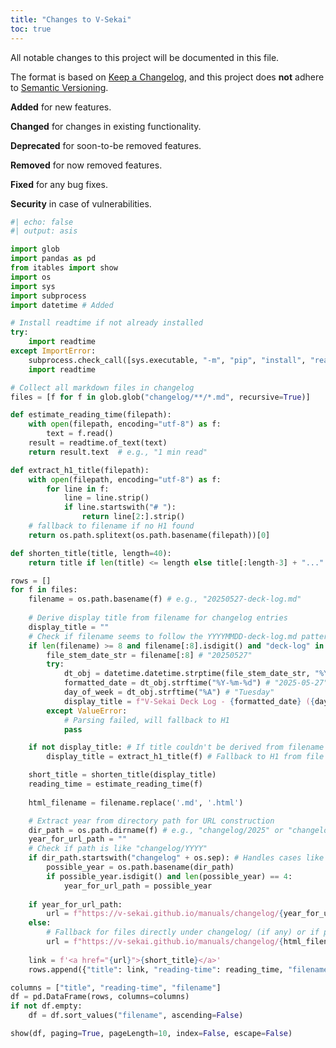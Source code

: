 ```yaml
---
title: "Changes to V-Sekai"
toc: true
---
```


All notable changes to this project will be documented in this file.

The format is based on [Keep a Changelog](https://keepachangelog.com/en/1.0.0/), and this project does **not** adhere to [Semantic Versioning](https://semver.org/spec/v2.0.0.html).

**Added** for new features.

**Changed** for changes in existing functionality.

**Deprecated** for soon-to-be removed features.

**Removed** for now removed features.

**Fixed** for any bug fixes.

**Security** in case of vulnerabilities.

```python
#| echo: false
#| output: asis

import glob
import pandas as pd
from itables import show
import os
import sys
import subprocess
import datetime # Added

# Install readtime if not already installed
try:
    import readtime
except ImportError:
    subprocess.check_call([sys.executable, "-m", "pip", "install", "readtime"])
    import readtime

# Collect all markdown files in changelog
files = [f for f in glob.glob("changelog/**/*.md", recursive=True)]

def estimate_reading_time(filepath):
    with open(filepath, encoding="utf-8") as f:
        text = f.read()
    result = readtime.of_text(text)
    return result.text  # e.g., "1 min read"

def extract_h1_title(filepath):
    with open(filepath, encoding="utf-8") as f:
        for line in f:
            line = line.strip()
            if line.startswith("# "):
                return line[2:].strip()
    # fallback to filename if no H1 found
    return os.path.splitext(os.path.basename(filepath))[0]

def shorten_title(title, length=40):
    return title if len(title) <= length else title[:length-3] + "..."

rows = []
for f in files:
    filename = os.path.basename(f) # e.g., "20250527-deck-log.md"
    
    # Derive display title from filename for changelog entries
    display_title = ""
    # Check if filename seems to follow the YYYYMMDD-deck-log.md pattern
    if len(filename) >= 8 and filename[:8].isdigit() and "deck-log" in filename:
        file_stem_date_str = filename[:8] # "20250527"
        try:
            dt_obj = datetime.datetime.strptime(file_stem_date_str, "%Y%m%d")
            formatted_date = dt_obj.strftime("%Y-%m-%d") # "2025-05-27"
            day_of_week = dt_obj.strftime("%A") # "Tuesday"
            display_title = f"V-Sekai Deck Log - {formatted_date} ({day_of_week})"
        except ValueError:
            # Parsing failed, will fallback to H1
            pass

    if not display_title: # If title couldn't be derived from filename
        display_title = extract_h1_title(f) # Fallback to H1 from file

    short_title = shorten_title(display_title)
    reading_time = estimate_reading_time(f)
    
    html_filename = filename.replace('.md', '.html')

    # Extract year from directory path for URL construction
    dir_path = os.path.dirname(f) # e.g., "changelog/2025" or "changelog"
    year_for_url_path = ""
    # Check if path is like "changelog/YYYY"
    if dir_path.startswith("changelog" + os.sep): # Handles cases like "changelog/2025"
        possible_year = os.path.basename(dir_path)
        if possible_year.isdigit() and len(possible_year) == 4:
            year_for_url_path = possible_year
            
    if year_for_url_path:
        url = f"https://v-sekai.github.io/manuals/changelog/{year_for_url_path}/{html_filename}"
    else:
        # Fallback for files directly under changelog/ (if any) or if path structure is different
        url = f"https://v-sekai.github.io/manuals/changelog/{html_filename}"
        
    link = f'<a href="{url}">{short_title}</a>'
    rows.append({"title": link, "reading-time": reading_time, "filename": filename,})

columns = ["title", "reading-time", "filename"]
df = pd.DataFrame(rows, columns=columns)
if not df.empty:
    df = df.sort_values("filename", ascending=False)

show(df, paging=True, pageLength=10, index=False, escape=False)
```